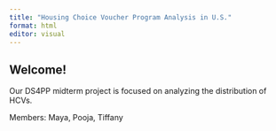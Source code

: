 ```yaml
---
title: "Housing Choice Voucher Program Analysis in U.S."
format: html
editor: visual
---
```


## Welcome!

Our DS4PP midterm project is focused on analyzing the distribution of HCVs.

Members: Maya, Pooja, Tiffany
